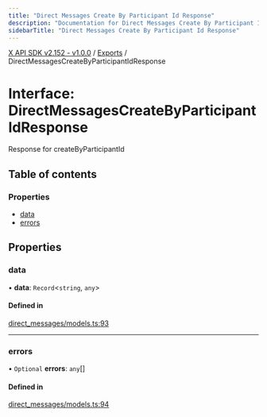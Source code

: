```yaml
---
title: "Direct Messages Create By Participant Id Response"
description: "Documentation for Direct Messages Create By Participant Id Response"
sidebarTitle: "Direct Messages Create By Participant Id Response"
---
```


[X API SDK v2.152 - v1.0.0](../README.md) / [Exports](../modules.md) / DirectMessagesCreateByParticipantIdResponse

# Interface: DirectMessagesCreateByParticipantIdResponse

Response for createByParticipantId

## Table of contents

### Properties

- [data](DirectMessagesCreateByParticipantIdResponse.md#data)
- [errors](DirectMessagesCreateByParticipantIdResponse.md#errors)

## Properties

### data

• **data**: `Record`\<`string`, `any`\>

#### Defined in

[direct_messages/models.ts:93](https://github.com/xdevplatform/xdk/blob/ad4172ef5f68f089e0f077a190b271016dd35bf7/xdk/typescript/src/direct_messages/models.ts#L93)

___

### errors

• `Optional` **errors**: `any`[]

#### Defined in

[direct_messages/models.ts:94](https://github.com/xdevplatform/xdk/blob/ad4172ef5f68f089e0f077a190b271016dd35bf7/xdk/typescript/src/direct_messages/models.ts#L94)
